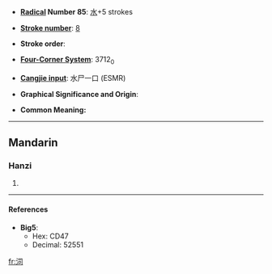 * '''[[Index:Chinese radical| Radical]] Number 85''': [[Index:Chinese radical/水|水]]+5 strokes

* '''[[Index:Chinese total strokes|Stroke number]]''': [[Index:Chinese total strokes/8|8]]

* '''Stroke order''': 

* '''[[Index:Chinese four corner|Four-Corner System]]''': 3712<sub>0</sub>

* '''[[Index:Chinese Cangjie|Cangjie input]]''': 水尸一口 (ESMR)

* '''Graphical Significance and Origin''': 

* '''Common Meaning:''' {{substub}}

----
==Mandarin==
===Hanzi===
{{cmn-hanzi|pin=[[jū]] (ju1), [[sī]] (si1)|wg=chü<sup>1</sup>, ssu<sup>1</sup>}}
# {{defn|Mandarin}}

----
====References====
{{Han ref|kx=0614.140|dkj=17262|hdz=31595.060|uh=6CC0|ud=27840}}
* '''Big5''':
** Hex: CD47
** Decimal: 52551

[[fr:泀]]
